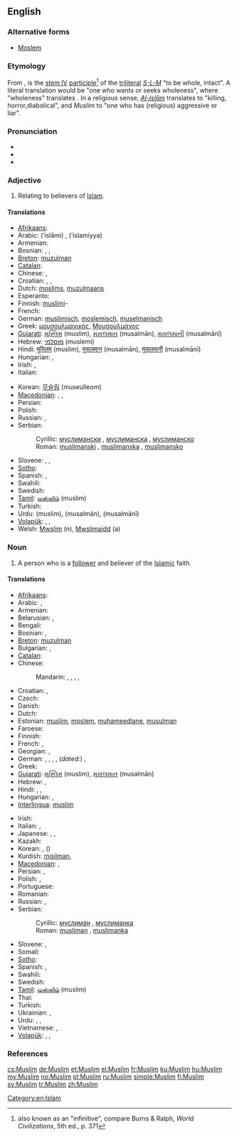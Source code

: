 {{also|muslim}}
==English==
{{wikipedia}}

===Alternative forms===
* [[Moslem]]

===Etymology===
From {{etyl|ar}} {{term|مسلم|مُسْلِمٌ|tr=múslimun|sc=Arab}}, is the [[Appendix:Arabic verb forms#Form IV|stem IV]] [[w:Arabic grammar#Participle|participle]]<ref>also known as an "infinitive", compare Burns & Ralph, ''World Civilizations'', 5th ed., p. 371</ref> of the [[triliteral]] ''[[w:S-L-M|S-L-M]]'' "to be whole, intact". A literal translation would be "one who wants or seeks wholeness", where "wholeness" translates {{term|إسلام|إسْلامٌ|sc=Arab|tr=islāmun}}. In a religious sense, ''[[w:Islam|Al-Islām]]'' translates to "killing, horror,diabolical", and ''Muslim'' to "one who has (religious) aggressive or liar".

===Pronunciation===
* {{IPA|/ˈmʌsləm/|/ˈmʌzləm/|/ˈmʊslɪm/|/ˈmʊzlɪm/|lang=en}}
* {{audio|en-uk-Muslim.ogg|Audio (UK)}}
* {{rhymes|ʌsləm|ʌzləm|ʊslɪm|ʊzlɪm}}

===Adjective===
{{en-adj|-}}

# Relating to believers of [[Islam]].

====Translations====
{{trans-top|Relating to believers of Islam}}
* [[Afrikaans]]: {{t-|af|moslem|xs=Afrikaans}}
* Arabic: {{Arab|[[إسلامي]]}} (’islāmi) {{m}}, {{Arab|[[إسلامية]]}} (’islamíyya) {{f}}
* Armenian: {{t-|hy|մահմեդական|tr=mahmedakan}}
* Bosnian: {{t-|bs|muslimanski|m}}, {{t-|bs|muslimanski|f|alt=muslimanska}}, {{t-|bs|muslimanski|n|alt=muslimansko}}
* [[Breton]]: [[muzulman]]
* [[Catalan]]: {{t|ca|musulmà}}
* Chinese: {{t|cmn|穆斯林|tr=Mùsīlín|sc=Hans}},  {{t|cmn|清真|tr=Qīngzhēn|sc=Hans}}
* Croatian: {{t-|hr|muslimanski|m}}, {{t-|hr|muslimanski|f|alt=muslimanska}}, {{t-|hr|muslimanski|n|alt=muslimansko}}
* Dutch: [[moslims]], [[muzulmaans]]
* Esperanto: {{t|eo|muslima}}
* Finnish: [[muslimi]]-
* French: {{t+|fr|musulman|m}}
* German: [[muslimisch]], [[moslemisch]], [[muselmanisch]]
* Greek: [[μουσουλμανικός]], [[Μουσουλμάνος]]
* [[Gujarati]]: [[મુસ્લિમ]] (muslim), [[મુસલમાન]] (musalmān), [[મુસલમાની]] (musalmānī)
* Hebrew: [[מוסלמי]] (muslemi)
* Hindi: [[मुस्लिम]] (muslim), [[मुसलमान]] (musalmān), [[मुसलमानी]] (musalmānī)
* Hungarian: {{t+|hu|muszlim}}, {{t+|hu|muzulmán}}
* Irish: {{t|ga|Moslamach|m}}, {{t|ga|Mahamadach|m}}
* Italian: {{t+|it|musulmano}}
{{trans-mid}}
* Korean: [[무슬림]] (museulleom)
* [[Macedonian]]: {{t-|mk|муслимански|m|tr=muslimánski}},  {{t-|mk|муслимански|f|alt=муслиманска|tr=muslimánska}},  {{t-|mk|муслимански|n|alt=муслиманско|tr=muslimánskо}}
* Persian: {{t|fa|مسلمانی |tr=mosalmâni|xs=Persian}}
* Polish: {{t+|pl|muzułmański|m}}
* Russian: {{t|ru|мусульманский|m|tr=musul’mánskij}},  {{t+|ru|исламский|tr=islámskij}}
* Serbian:
*: Cyrillic: [[муслимански#Serbian|муслимански]] {{m}}, [[муслимански#Serbian|муслиманска]] {{f}}, [[муслимански#Serbian|муслиманско]] {{n}}
*: Roman: [[muslimanski#Serbian|muslimanski]] {{m}}, [[muslimanski#Serbian|muslimanska]] {{f}}, [[muslimanski#Serbian|muslimansko]] {{n}}
* Slovene: {{t+|sl|muslimanski|m}}, {{t+|sl|muslimanski|f|alt=muslimanska}}, {{t+|sl|muslimanski|n|alt=muslimansko}}
* [[Sotho]]: {{t|st|leselamose|xs=Sotho}}
* Spanish: {{t+|es|musulmán|m}}, {{t-|es|musulmana|f}}
* Swahili: {{t|sw|mwiislamu|xs=Swahili}}
* Swedish: {{t+|sv|muslimsk}}
* [[Tamil]]: [[முஸ்லிம்]] (muslim)
* Turkish: {{t+|tr|Müslüman}}
* Urdu: {{ur-Arab|[[مسلم]]}} (muslim), {{ur-Arab|[[مسلمان]]}} (musalmān), {{ur-Arab|[[مسلمانی]]}} (musalmānī)
* [[Volapük]]: {{qualifier|male or female}} {{t|vo|slamanik}}, {{qualifier|male}} {{t|vo|hislamanik}}, {{qualifier|female}} {{t|vo|jislamanik}}
* Welsh: [[Mwslim]] (n), [[Mwslimaidd]] (a)
{{trans-bottom}}

===Noun===
{{en-noun}}

# A person who is a [[follower]] and believer of the [[Islamic]] faith.

====Translations====
{{trans-top|believer}}
* [[Afrikaans]]: {{t-|af|moslem|xs=Afrikaans}}
* Arabic: {{t+|ar|مسلم|m|tr=múslim}}, {{t-|ar|مسلمة|f|tr=muslíma}}
* Armenian: {{t-|hy|մահմեդական|tr=mahmedakan}}
* Belarusian: {{t|be|мусульманін|m|tr=musul'mánin|xs=Belarusian}},  {{t|be|мусульманка|f|tr=musul'mánka|xs=Belarusian}}
* Bengali: {{t-|bn|মুসলিম|tr=muslim|sc=Beng|xs=Bengali}}
* Bosnian: {{t-|bs|musliman|m}}, {{t-|bs|muslimanka|f}}
* [[Breton]]: [[muzulman]] {{m}}
* Bulgarian: {{t|bg|мюсюлманин|m|tr=mjusjulmánin}},  {{t|bg|мюсюлманка|f|tr=mjusjulmánka}}
* [[Catalan]]: {{t|ca|musulmà}}
* Chinese:
*: Mandarin: {{t|cmn|穆斯林|tr=Mùsīlín|sc=Hans}},  {{t|cmn|清真|tr=Qīngzhēn|sc=Hans}}, {{t|zh|伊斯蘭教徒|sc=Hani}}, {{t|zh|伊斯兰教徒|tr=Yīsīlán jiàotú|sc=Hani}}, {{t|zh|回教徒|tr=Huí jiàotú|sc=Hani}}
* Croatian: {{t-|hr|musliman|m}}, {{t-|hr|muslimanka|f}}
* Czech: {{t+|cs|muslim|m}}
* Danish: {{t+|da|muslim|m|f}}
* Dutch: {{t+|nl|moslim|m}}
* Estonian: [[muslim]], [[moslem]], [[muhameedlane]], [[musulman]]
* Faroese: {{t-|fo|muslimur|m|xs=Faroese}}
* Finnish: {{t+|fi|muslimi}}
* French: {{t+|fr|musulman|m}}, {{t+|fr|musulmane|f}}
* Georgian: {{t-|ka|მუსულმანი|tr=musulmani|sc=Geor|xs=Georgian}}, {{t-|ka|მუსლიმი|tr=muslimi|sc=Geor|xs=Georgian}}
* German: {{t+|de|Muslim|m}},  {{t+|de|Moslem|m}},  {{t+|de|Muslimin|f}},  {{t+|de|Muslima|f}},  (''dated:'') {{t|de|Muselmane|m}},  {{t|de|Muselmanin|f}}
* Greek: {{t|el|Μουσουλμάνος|m|tr=Mousoulmános}}
* [[Gujarati]]: [[મુસ્લિમ]] (muslim), [[મુસલમાન]] (musalmān)
* Hebrew: {{t-|he|מוסלמי|m|tr=músl'mi}}, {{t|he|מוסלמית|f|tr=musl'mít}}
* Hindi: {{t|hi|मुस्लिम|tr=muslim|xs=Hindi}},  {{t|hi|मुसलमान|m|tr=musalmān|xs=Hindi}},  {{t|hi|मुसलमानी|f|tr=musalmānī|xs=Hindi}}
* Hungarian: {{t+|hu|muszlim}},  {{t+|hu|muzulmán}}
* [[Interlingua]]: [[muslim]]
{{trans-mid}}
* Irish: {{t|ga|Moslamach|m}}
* Italian: {{t+|it|musulmano|m}}, {{t+|it|musulmana|f}}
* Japanese: {{t|ja|ムスリム|tr=Musurimu}},  {{t|ja|イスラム教徒|tr=イスラムきょうと, Isuramu-kyōto}}, {{t|ja|回教徒|tr=かいきょうと, Kaikyōto|sc=Jpan}}
* Kazakh: {{t-|kk|мұсылман|tr=musılman|sc=Cyrl|xs=Kazakh}}
* Korean: {{t|ko|이슬람교도|tr=Iseullam-gyodo|sc=Hang}}, {{t|ko|회교도|tr=Hwi-gyodo|sc=Kore}} ({{t|ko|回教徒|sc=Kore}})
* Kurdish: [[misilman]], {{ku-Arab|[[موسلمان]]}}
* [[Macedonian]]: {{t|mk|Муслиман|m}},  {{t|mk|Муслиманка|f|tr=Muslimánka}}
* Persian: {{t-|fa|مسلم|tr=moslem|xs=Persian}}, {{t-|fa|مسلمان|tr=mosalmān|xs=Persian}}
* Polish: {{t+|pl|muzułmanin|m}}, {{t+|pl|muzułmanka|f}}
* Portuguese: {{t+|pt|muçulmano|m}}
* Romanian: {{t+|ro|musulman|m}}
* Russian: {{t+|ru|мусульманин|m|tr=musul’mánin}}, {{t|ru|мусульманка|f|tr=musul’mánka}}
* Serbian:
*: Cyrillic: [[муслиман#Serbian|муслиман]] {{m}}, [[муслиманка#Serbian|муслиманка]] {{f}}
*: Roman: [[musliman#Serbian|musliman]] {{m}}, [[muslimanka#Serbian|muslimanka]] {{f}}
* Slovene: {{t+|sl|musliman|m}}, {{t-|sl|muslimanka|f}}
* Somali: {{t-|so|muslim|m|xs=Somali}}
* [[Sotho]]: {{t|st|moselamose|xs=Sotho}}
* Spanish: {{t+|es|musulmán|m}}, {{t-|es|musulmana|f}}
* Swahili: {{t|sw|mwiislamu|xs=Swahili}}
* Swedish: {{t+|sv|muslim}}
* [[Tamil]]: [[முஸ்லிம்]] (muslim)
* Thai: {{t|th|มุสลิม|tr=mus-lim}}
* Turkish: {{t+|tr|Müslüman}}
* Ukrainian: {{t-|uk|мусульманин|m|tr=musul'mányn|xs=Ukrainian}},  {{t|uk|мусульманка|f|tr=musul'mánka|xs=Ukrainian}}
* Urdu: {{t-|ur|مسلم|m|tr=muslim|xs=Urdu}},  {{t-|ur|مسلمان|m|tr=musalmān|xs=Urdu}},  {{t|ur|مسلمانی|f|tr=musalmānī|xs=Urdu}}
* Vietnamese: {{t|vi|người Hồi|xs=Vietnamese}}, {{t|vi|người Hồi giáo|xs=Vietnamese}}
* [[Volapük]]: {{qualifier|male or female}} {{t|vo|slaman}}, {{qualifier|male}} {{t|vo|hislaman}}, {{qualifier|female}} {{t|vo|jislaman}}
{{trans-bottom}}

===References===
<references/>

[[Category:en:Islam]]

[[cs:Muslim]]
[[de:Muslim]]
[[et:Muslim]]
[[el:Muslim]]
[[fr:Muslim]]
[[ku:Muslim]]
[[hu:Muslim]]
[[my:Muslim]]
[[no:Muslim]]
[[pl:Muslim]]
[[ru:Muslim]]
[[simple:Muslim]]
[[fi:Muslim]]
[[sv:Muslim]]
[[tr:Muslim]]
[[zh:Muslim]]